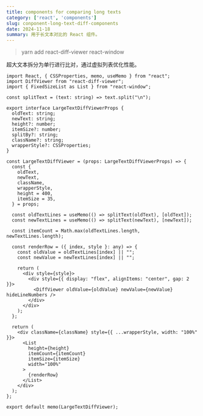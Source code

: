 ```yaml
---
title: components for comparing long texts
category: ['react', 'components']
slug: conponent-long-text-diff-components
date: 2024-11-18
summary: 用于长文本对比的 React 组件。
---
```



> yarn add react-diff-viewer react-window

超大文本拆分为单行进行比对，通过虚拟列表优化性能。

```tsx
import React, { CSSProperties, memo, useMemo } from "react";
import DiffViewer from "react-diff-viewer";
import { FixedSizeList as List } from "react-window";

const splitText = (text: string) => text.split("\n");

export interface LargeTextDiffViewerProps {
  oldText: string;
  newText: string;
  height?: number;
  itemSize?: number;
  splitBy?: string;
  className?: string;
  wrapperStyle?: CSSProperties;
}

const LargeTextDiffViewer = (props: LargeTextDiffViewerProps) => {
  const {
    oldText,
    newText,
    className,
    wrapperStyle,
    height = 400,
    itemSize = 35,
  } = props;

  const oldTextLines = useMemo(() => splitText(oldText), [oldText]);
  const newTextLines = useMemo(() => splitText(newText), [newText]);

  const itemCount = Math.max(oldTextLines.length, newTextLines.length);

  const renderRow = ({ index, style }: any) => {
    const oldValue = oldTextLines[index] || "";
    const newValue = newTextLines[index] || "";

    return (
      <div style={style}>
        <div style={{ display: "flex", alignItems: "center", gap: 2 }}>
          <DiffViewer oldValue={oldValue} newValue={newValue} hideLineNumbers />
        </div>
      </div>
    );
  };

  return (
    <div className={className} style={{ ...wrapperStyle, width: "100%" }}>
      <List
        height={height}
        itemCount={itemCount}
        itemSize={itemSize}
        width="100%"
      >
        {renderRow}
      </List>
    </div>
  );
};

export default memo(LargeTextDiffViewer);

```

